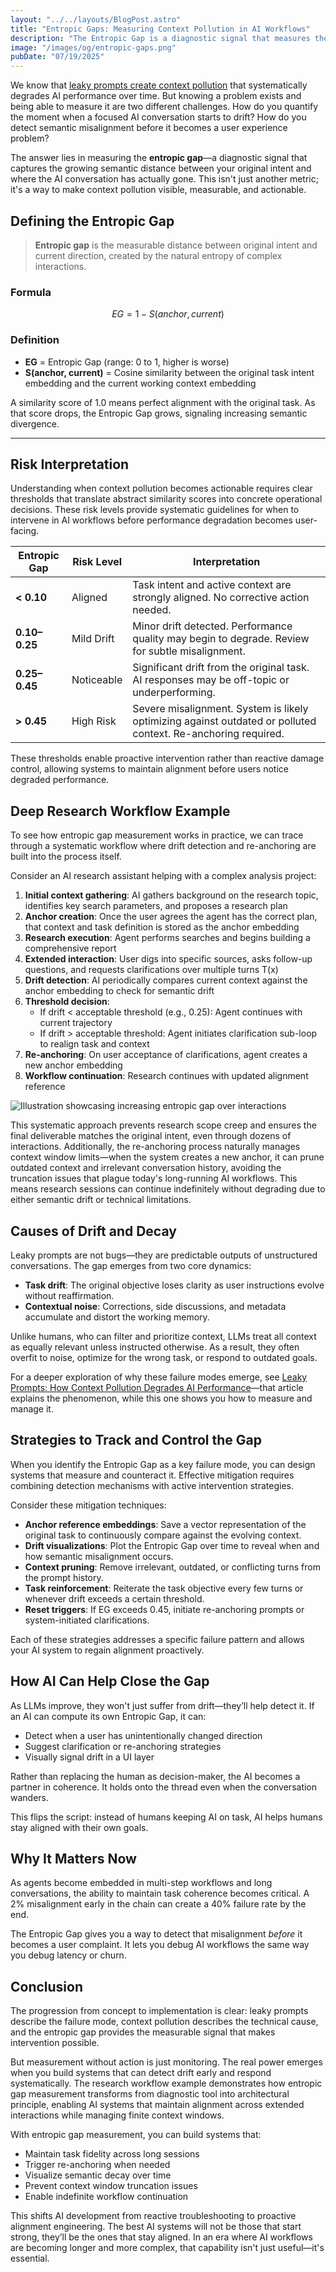 ```yaml
---
layout: "../../layouts/BlogPost.astro"
title: "Entropic Gaps: Measuring Context Pollution in AI Workflows"
description: "The Entropic Gap is a diagnostic signal that measures the growing semantic divergence between between what the user intended and what the AI is now doing."
image: "/images/og/entropic-gaps.png"
pubDate: "07/19/2025"
---
```


We know that [leaky prompts create context pollution](/blog/leaky-prompts) that systematically degrades AI performance over time. But knowing a problem exists and being able to measure it are two different challenges. How do you quantify the moment when a focused AI conversation starts to drift? How do you detect semantic misalignment before it becomes a user experience problem?

The answer lies in measuring the **entropic gap**—a diagnostic signal that captures the growing semantic distance between your original intent and where the AI conversation has actually gone. This isn't just another metric; it's a way to make context pollution visible, measurable, and actionable.

## Defining the Entropic Gap

> **Entropic gap** is the measurable distance between original intent and current direction, created by the natural entropy of complex interactions.

### Formula

```math
EG = 1 - S(anchor, current)
```

### Definition

* **EG** = Entropic Gap (range: 0 to 1, higher is worse)
* **S(anchor, current)** = Cosine similarity between the original task intent embedding and the current working context embedding

A similarity score of 1.0 means perfect alignment with the original task. As that score drops, the Entropic Gap grows, signaling increasing semantic divergence.

---

## Risk Interpretation

Understanding when context pollution becomes actionable requires clear thresholds that translate abstract similarity scores into concrete operational decisions. These risk levels provide systematic guidelines for when to intervene in AI workflows before performance degradation becomes user-facing.

| Entropic Gap  | Risk Level | Interpretation                                                                                                |
| ------------- | ---------- | ------------------------------------------------------------------------------------------------------------- |
| **< 0.10**    | Aligned    | Task intent and active context are strongly aligned. No corrective action needed.                             |
| **0.10–0.25** | Mild Drift | Minor drift detected. Performance quality may begin to degrade. Review for subtle misalignment.               |
| **0.25–0.45** | Noticeable | Significant drift from the original task. AI responses may be off-topic or underperforming.                   |
| **> 0.45**    | High Risk  | Severe misalignment. System is likely optimizing against outdated or polluted context. Re-anchoring required. |

These thresholds enable proactive intervention rather than reactive damage control, allowing systems to maintain alignment before users notice degraded performance.

## Deep Research Workflow Example

To see how entropic gap measurement works in practice, we can trace through a systematic workflow where drift detection and re-anchoring are built into the process itself.

Consider an AI research assistant helping with a complex analysis project:

1. **Initial context gathering**: AI gathers background on the research topic, identifies key search parameters, and proposes a research plan
2. **Anchor creation**: Once the user agrees the agent has the correct plan, that context and task definition is stored as the anchor embedding
3. **Research execution**: Agent performs searches and begins building a comprehensive report
4. **Extended interaction**: User digs into specific sources, asks follow-up questions, and requests clarifications over multiple turns T(x)
5. **Drift detection**: AI periodically compares current context against the anchor embedding to check for semantic drift
6. **Threshold decision**:
   * If drift < acceptable threshold (e.g., 0.25): Agent continues with current trajectory
   * If drift > acceptable threshold: Agent initiates clarification sub-loop to realign task and context
7. **Re-anchoring**: On user acceptance of clarifications, agent creates a new anchor embedding
8. **Workflow continuation**: Research continues with updated alignment reference

 ![Illustration showcasing increasing entropic gap over interactions](/images/blog/eg-visualization-example.png)

This systematic approach prevents research scope creep and ensures the final deliverable matches the original intent, even through dozens of interactions. Additionally, the re-anchoring process naturally manages context window limits—when the system creates a new anchor, it can prune outdated context and irrelevant conversation history, avoiding the truncation issues that plague today's long-running AI workflows. This means research sessions can continue indefinitely without degrading due to either semantic drift or technical limitations.

## Causes of Drift and Decay

Leaky prompts are not bugs—they are predictable outputs of unstructured conversations. The gap emerges from two core dynamics:

* **Task drift**: The original objective loses clarity as user instructions evolve without reaffirmation.
* **Contextual noise**: Corrections, side discussions, and metadata accumulate and distort the working memory.

Unlike humans, who can filter and prioritize context, LLMs treat all context as equally relevant unless instructed otherwise. As a result, they often overfit to noise, optimize for the wrong task, or respond to outdated goals.

For a deeper exploration of why these failure modes emerge, see [Leaky Prompts: How Context Pollution Degrades AI Performance](/blog/leaky-prompts)—that article explains the phenomenon, while this one shows you how to measure and manage it.

## Strategies to Track and Control the Gap

When you identify the Entropic Gap as a key failure mode, you can design systems that measure and counteract it. Effective mitigation requires combining detection mechanisms with active intervention strategies.

Consider these mitigation techniques:

* **Anchor reference embeddings**: Save a vector representation of the original task to continuously compare against the evolving context.
* **Drift visualizations**: Plot the Entropic Gap over time to reveal when and how semantic misalignment occurs.
* **Context pruning**: Remove irrelevant, outdated, or conflicting turns from the prompt history.
* **Task reinforcement**: Reiterate the task objective every few turns or whenever drift exceeds a certain threshold.
* **Reset triggers**: If EG exceeds 0.45, initiate re-anchoring prompts or system-initiated clarifications.

Each of these strategies addresses a specific failure pattern and allows your AI system to regain alignment proactively.

## How AI Can Help Close the Gap

As LLMs improve, they won't just suffer from drift—they’ll help detect it. If an AI can compute its own Entropic Gap, it can:

* Detect when a user has unintentionally changed direction
* Suggest clarification or re-anchoring strategies
* Visually signal drift in a UI layer

Rather than replacing the human as decision-maker, the AI becomes a partner in coherence. It holds onto the thread even when the conversation wanders.

This flips the script: instead of humans keeping AI on task, AI helps humans stay aligned with their own goals.

## Why It Matters Now

As agents become embedded in multi-step workflows and long conversations, the ability to maintain task coherence becomes critical. A 2% misalignment early in the chain can create a 40% failure rate by the end.

The Entropic Gap gives you a way to detect that misalignment *before* it becomes a user complaint. It lets you debug AI workflows the same way you debug latency or churn.

## Conclusion

The progression from concept to implementation is clear: leaky prompts describe the failure mode, context pollution describes the technical cause, and the entropic gap provides the measurable signal that makes intervention possible.

But measurement without action is just monitoring. The real power emerges when you build systems that can detect drift early and respond systematically. The research workflow example demonstrates how entropic gap measurement transforms from diagnostic tool into architectural principle, enabling AI systems that maintain alignment across extended interactions while managing finite context windows.

With entropic gap measurement, you can build systems that:

* Maintain task fidelity across long sessions
* Trigger re-anchoring when needed
* Visualize semantic decay over time
* Prevent context window truncation issues
* Enable indefinite workflow continuation

This shifts AI development from reactive troubleshooting to proactive alignment engineering. The best AI systems will not be those that start strong, they’ll be the ones that stay aligned. In an era where AI workflows are becoming longer and more complex, that capability isn't just useful—it's essential.
